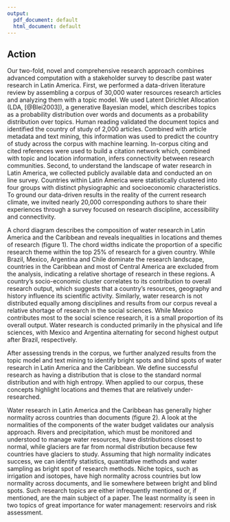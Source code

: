 ```yaml
---
output:
  pdf_document: default
  html_document: default
---
```

## Action
Our two-fold, novel and comprehensive research approach combines advanced computation with a stakeholder survey to describe past water research in Latin America.
First, we performed a data-driven literature review by assembling a corpus of 30,000 water resources research articles and analyzing them with a topic model.
We used Latent Dirichlet Allocation (LDA, [@Blei2003]), a generative Bayesian model, which describes topics as a probability distribution over words and documents as a probability distribution over topics.
Human reading validated the document topics and identified the country of study of 2,000 articles.
Combined with article metadata and text mining, this information was used to predict the country of study across the corpus with machine learning.
In-corpus citing and cited references were used to build a citation network which, combined with topic and location information, infers connectivity between research communities.
Second, to understand the landscape of water research in Latin America, we collected publicly available data and conducted an on line survey.
Countries within Latin America were statistically clustered into four groups with distinct physiographic and socioeconomic characteristics.
To ground our data-driven results in the reality of the current research climate, we invited nearly 20,000 corresponding authors to share their experiences through a survey focused on research discipline, accessibility and connectivity.

[//]: # chord diagram

A chord diagram describes the composition of water research in Latin America and the Caribbean and reveals inequalities in locations and themes of research (figure 1).
The chord widths indicate the proportion of a specific research theme within the top 25% of research for a given country.
While Brazil, Mexico, Argentina and Chile dominate the research landscape, countries in the Caribbean and most of Central America are excluded from the analysis, indicating a relative shortage of research in these regions.
A country's socio-economic cluster correlates to its contribution to overall research output, which suggests that a country's resources, geography and history influence its scientific activity.
Similarly, water research is not distributed equally among disciplines and results from our corpus reveal a relative shortage of research in the social sciences.
While Mexico contributes most to the social science research, it is a small proportion of its overall output.
Water research is conducted primarily in the physical and life sciences, with Mexico and Argentina alternating for second highest output after Brazil, respectively.

After assessing trends in the corpus, we further analyzed results from the topic model and text mining to identify bright spots and blind spots of water research in Latin America and the Caribbean.
We define successful research as having a distribution that is close to the standard normal distribution and with high entropy.
When applied to our corpus, these concepts highlight locations and themes that are relatively under-researched.

[//]: # normality

Water research in Latin America and the Caribbean has generally higher normality across countries than documents (figure 2).
A look at the normalities of the components of the water budget validates our analysis approach.
Rivers and precipitation, which must be monitored and understood to manage water resources, have distributions closest to normal, while glaciers are far from normal distribution because few countries have glaciers to study.
Assuming that high normality indicates success, we can identify statistics, quantitative methods and water sampling as bright spot of research methods.
Niche topics, such as irrigation and isotopes, have high normality across countries but low normality across documents, and lie somewhere between bright and blind spots.
Such research topics are either infrequently mentioned or, if mentioned, are the main subject of a paper.
The least normality is seen in two topics of great importance for water management: reservoirs and risk assessment.

[//]: # map




[//]: # time line


[//]: # lda performance






